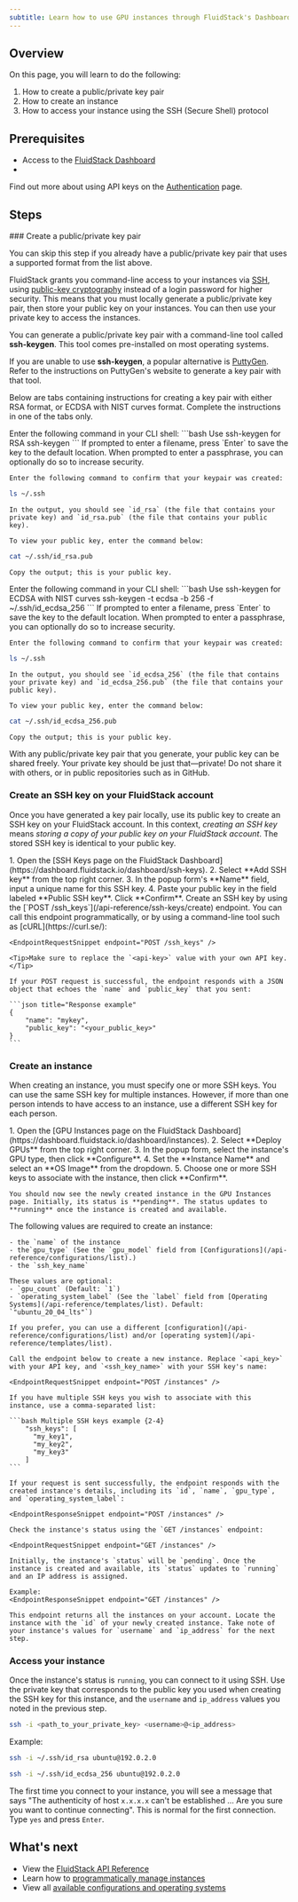 ```yaml
---
subtitle: Learn how to use GPU instances through FluidStack's Dashboard or API
---
```


## Overview

On this page, you will learn to do the following:
1. How to create a public/private key pair
2. How to create an instance
3. How to access your instance using the SSH (Secure Shell) protocol

## Prerequisites

 - Access to the [FluidStack Dashboard](https://dashboard.fluidstack.io)
 - <Markdown src="../snippets/api-key.mdx" />

 <Tip>Find out more about using API keys on the [Authentication](/authentication) page.</Tip>

## Steps

<Steps>
### Create a public/private key pair

<Markdown src="../snippets/public-key-formats.mdx" />

You can skip this step if you already have a public/private key pair that uses a supported format from the list above.

FluidStack grants you command-line access to your instances via [SSH](https://en.wikipedia.org/wiki/Secure_Shell), using [public-key cryptography](https://www.ssh.com/academy/ssh/public-key-authentication) instead of a login password for higher security. This means that you must locally generate a public/private key pair, then store your public key on your instances. You can then use your private key to access the instances.

You can generate a public/private key pair with a command-line tool called **ssh-keygen**. This tool comes pre-installed on most operating systems.

<Tip>If you are unable to use **ssh-keygen**, a popular alternative is [PuttyGen](https://www.puttygen.com/). Refer to the instructions on PuttyGen's website to generate a key pair with that tool.</Tip>

Below are tabs containing instructions for creating a key pair with either RSA format, or ECDSA with NIST curves format. Complete the instructions in one of the tabs only.

<Frame>
<Tabs>

  <Tab title="RSA">
    Enter the following command in your CLI shell:
```bash Use ssh-keygen for RSA
ssh-keygen
```
    If prompted to enter a filename, press `Enter` to save the key to the default location. When prompted to enter a passphrase, you can optionally do so to increase security.

    Enter the following command to confirm that your keypair was created:
```bash 
ls ~/.ssh
```
    In the output, you should see `id_rsa` (the file that contains your private key) and `id_rsa.pub` (the file that contains your public key).
    
    To view your public key, enter the command below:
```bash
cat ~/.ssh/id_rsa.pub
```
    Copy the output; this is your public key.

  </Tab>

  <Tab title="ECDSA with NIST curves">
    Enter the following command in your CLI shell:
```bash Use ssh-keygen for ECDSA with NIST curves
ssh-keygen -t ecdsa -b 256 -f ~/.ssh/id_ecdsa_256
```
    If prompted to enter a filename, press `Enter` to save the key to the default location. When prompted to enter a passphrase, you can optionally do so to increase security.

    Enter the following command to confirm that your keypair was created:
```bash 
ls ~/.ssh
```
    In the output, you should see `id_ecdsa_256` (the file that contains your private key) and `id_ecdsa_256.pub` (the file that contains your public key).
    
    To view your public key, enter the command below:

```bash 
cat ~/.ssh/id_ecdsa_256.pub
```
    Copy the output; this is your public key.

  </Tab>

</Tabs>
</Frame>

<Warning>
  With any public/private key pair that you generate, your public key can be shared freely. Your private key should be just that—private! Do not share it with others, or in public repositories such as in GitHub. 
</Warning>

### Create an SSH key on your FluidStack account

Once you have generated a key pair locally, use its public key to create an SSH key on your FluidStack account. In this context, _creating an SSH key_ means _storing a copy of your public key on your FluidStack account_. The stored SSH key is identical to your public key.

<AccordionGroup>

  <Accordion title="Use the FluidStack Dashboard">
    1. Open the [SSH Keys page on the FluidStack Dashboard](https://dashboard.fluidstack.io/dashboard/ssh-keys).
    2. Select **Add SSH key** from the top right corner.
    3. In the popup form's **Name** field, input a unique name for this SSH key. 
    4. Paste your public key in the field labeled **Public SSH key**. Click **Confirm**.
  </Accordion>

  <Accordion title="Use the FluidStack API">
    Create an SSH key by using the [`POST /ssh_keys`](/api-reference/ssh-keys/create) endpoint. You can call this endpoint programmatically, or by using a command-line tool such as [cURL](https://curl.se/):

    <EndpointRequestSnippet endpoint="POST /ssh_keys" />

    <Tip>Make sure to replace the `<api-key>` value with your own API key.</Tip>

    If your POST request is successful, the endpoint responds with a JSON object that echoes the `name` and `public_key` that you sent:

    ```json title="Response example"
    {
        "name": "mykey",
        "public_key": "<your_public_key>"
    }
    ```
  </Accordion>
  
</AccordionGroup>

### Create an instance

When creating an instance, you must specify one or more SSH keys. You can use the same SSH key for multiple instances. However, if more than one person intends to have access to an instance, use a different SSH key for each person.

<AccordionGroup>
  <Accordion title="Use the FluidStack Dashboard">
    1. Open the [GPU Instances page on the FluidStack Dashboard](https://dashboard.fluidstack.io/dashboard/instances).
    2. Select **Deploy GPUs** from the top right corner.
    3. In the popup form, select the instance's GPU type, then click **Configure**.
    4. Set the **Instance Name** and select an **OS Image** from the dropdown.
    5. Choose one or more SSH keys to associate with the instance, then click **Confirm**.

    You should now see the newly created instance in the GPU Instances page. Initially, its status is **pending**. The status updates to **running** once the instance is created and available. 
    
  </Accordion>

  <Accordion title="Use the FluidStack API">
    The following values are required to create an instance:

    - the `name` of the instance
    - the`gpu_type` (See the `gpu_model` field from [Configurations](/api-reference/configurations/list).)
    - the `ssh_key_name`
    
    These values are optional:
    - `gpu_count` (Default: `1`)
    - `operating_system_label` (See the `label` field from [Operating Systems](/api-reference/templates/list). Default: `"ubuntu_20_04_lts"`)

    If you prefer, you can use a different [configuration](/api-reference/configurations/list) and/or [operating system](/api-reference/templates/list). 

    Call the endpoint below to create a new instance. Replace `<api_key>` with your API key, and `<ssh_key_name>` with your SSH key's name:

    <EndpointRequestSnippet endpoint="POST /instances" />

    If you have multiple SSH keys you wish to associate with this instance, use a comma-separated list:

    ```bash Multiple SSH keys example {2-4}
        "ssh_keys": [
          "my_key1",
          "my_key2",
          "my_key3"
        ]
    ```

    If your request is sent successfully, the endpoint responds with the created instance's details, including its `id`, `name`, `gpu_type`, and `operating_system_label`:

    <EndpointResponseSnippet endpoint="POST /instances" />

    Check the instance's status using the `GET /instances` endpoint:

    <EndpointRequestSnippet endpoint="GET /instances" />

    Initially, the instance's `status` will be `pending`. Once the instance is created and available, its `status` updates to `running` and an IP address is assigned.

    Example:
    <EndpointResponseSnippet endpoint="GET /instances" />

    This endpoint returns all the instances on your account. Locate the instance with the `id` of your newly created instance. Take note of your instance's values for `username` and `ip_address` for the next step.

  </Accordion>
</AccordionGroup>

### Access your instance 

Once the instance's status is `running`, you can connect to it using SSH. Use the private key that corresponds to the public key you used when creating the SSH key for this instance, and the `username` and `ip_address` values you noted in the previous step. 

```bash title="bash"
ssh -i <path_to_your_private_key> <username>@<ip_address>
```

Example:
<CodeBlocks>
```bash title="RSA"
ssh -i ~/.ssh/id_rsa ubuntu@192.0.2.0
```
```bash title="ECDSA"
ssh -i ~/.ssh/id_ecdsa_256 ubuntu@192.0.2.0
```
</CodeBlocks>

<Note>The first time you connect to your instance, you will see a message that says "The authenticity of host `x.x.x.x` can't be established ... Are you sure you want to continue connecting". This is normal for the first connection. Type `yes` and press `Enter`.</Note>

</Steps>

## What's next

- View the [FluidStack API Reference](/api-reference)
- Learn how to [programmatically manage instances](/programmatic-instance-management)
- View all [available configurations and operating systems](/list-available#list-of-available-configurations)